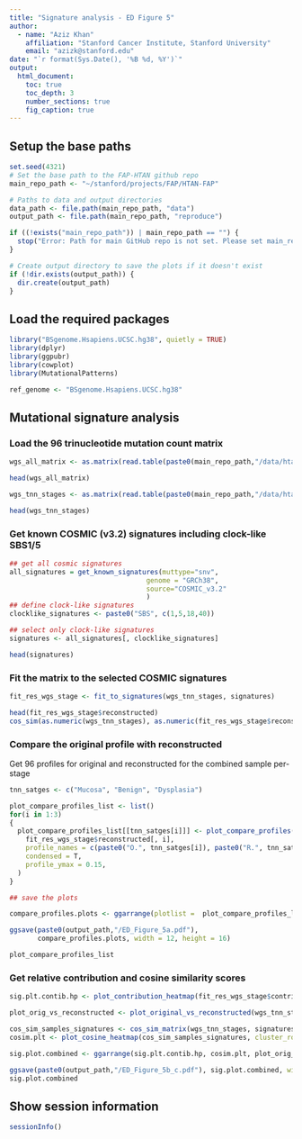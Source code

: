 ```yaml
---
title: "Signature analysis - ED Figure 5"
author: 
  - name: "Aziz Khan"
    affiliation: "Stanford Cancer Institute, Stanford University"
    email: "azizk@stanford.edu"
date: "`r format(Sys.Date(), '%B %d, %Y')`"
output:
  html_document:
    toc: true
    toc_depth: 3
    number_sections: true
    fig_caption: true
---
```


## Setup the base paths
```r

set.seed(4321)
# Set the base path to the FAP-HTAN github repo
main_repo_path <- "~/stanford/projects/FAP/HTAN-FAP"

# Paths to data and output directories
data_path <- file.path(main_repo_path, "data")
output_path <- file.path(main_repo_path, "reproduce")

if ((!exists("main_repo_path")) | main_repo_path == "") {
  stop("Error: Path for main GitHub repo is not set. Please set main_repo_path <- '/path/to/repo/HTAN-FAP' and try again!")
}

# Create output directory to save the plots if it doesn't exist
if (!dir.exists(output_path)) {
  dir.create(output_path)
}
```

## Load the required packages

```r

library("BSgenome.Hsapiens.UCSC.hg38", quietly = TRUE)
library(dplyr)
library(ggpubr)
library(cowplot)
library(MutationalPatterns)

ref_genome <- "BSgenome.Hsapiens.UCSC.hg38"
```


## Mutational signature analysis

### Load the 96 trinucleotide mutation count matrix

```r

wgs_all_matrix <- as.matrix(read.table(paste0(main_repo_path,"/data/htan_fap_tnn_matrix_wgs_per-sample.mat"), sep = "\t", header = TRUE, row.names = 1))

head(wgs_all_matrix)

wgs_tnn_stages <- as.matrix(read.table(paste0(main_repo_path,"/data/htan_fap_tnn_matrix_wgs_per-stage.mat"), sep = "\t", header = TRUE, row.names = 1))

head(wgs_tnn_stages)
```

### Get known COSMIC (v3.2) signatures including clock-like SBS1/5

```r

## get all cosmic signatures
all_signatures = get_known_signatures(muttype="snv",
                                  genome = "GRCh38", 
                                  source="COSMIC_v3.2"
                                  )
## define clock-like signatures
clocklike_signatures <- paste0("SBS", c(1,5,18,40))

## select only clock-like signatures
signatures <- all_signatures[, clocklike_signatures]

head(signatures)
```

### Fit the matrix to the selected COSMIC signatures

```r

fit_res_wgs_stage <- fit_to_signatures(wgs_tnn_stages, signatures)

head(fit_res_wgs_stage$reconstructed)
cos_sim(as.numeric(wgs_tnn_stages), as.numeric(fit_res_wgs_stage$reconstructed))
```

### Compare the original profile with reconstructed

Get 96 profiles for original and reconstructed for the combined sample per-stage

```r

tnn_satges <- c("Mucosa", "Benign", "Dysplasia")

plot_compare_profiles_list <- list()
for(i in 1:3)
{
  plot_compare_profiles_list[[tnn_satges[i]]] <- plot_compare_profiles(wgs_tnn_stages[, i],
    fit_res_wgs_stage$reconstructed[, i],
    profile_names = c(paste0("O.", tnn_satges[i]), paste0("R.", tnn_satges[i])),
    condensed = T,
    profile_ymax = 0.15,
  )
}

## save the plots

compare_profiles.plots <- ggarrange(plotlist =  plot_compare_profiles_list, nrow = 3, ncol = 1)

ggsave(paste0(output_path,"/ED_Figure_5a.pdf"),
       compare_profiles.plots, width = 12, height = 16)

plot_compare_profiles_list
```

### Get relative contribution and cosine similarity scores

```r

sig.plt.contib.hp <- plot_contribution_heatmap(fit_res_wgs_stage$contribution, cluster_sigs=F)

plot_orig_vs_reconstructed <- plot_original_vs_reconstructed(wgs_tnn_stages, fit_res_wgs_stage$reconstructed, y_intercept = 0.95) + theme_cowplot(12)

cos_sim_samples_signatures <- cos_sim_matrix(wgs_tnn_stages, signatures)
cosim.plt <- plot_cosine_heatmap(cos_sim_samples_signatures, cluster_rows = TRUE, cluster_cols = TRUE)

sig.plot.combined <- ggarrange(sig.plt.contib.hp, cosim.plt, plot_orig_vs_reconstructed, ncol = 3, widths = c(2,2,1), labels = c("b","c","d"))

ggsave(paste0(output_path,"/ED_Figure_5b_c.pdf"), sig.plot.combined, width = 10, height = 4)
sig.plot.combined

```

## Show session information
```r
sessionInfo()
```


